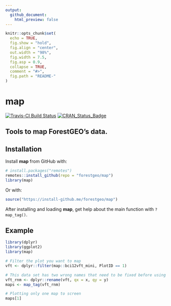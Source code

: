 ```yaml
---
output:
  github_document:
    html_preview: false
---
```


<!-- Don't edit README.md; instead, edit README.Rmd -->

```r
knitr::opts_chunk$set(
  echo = TRUE,
  fig.show = "hold",
  fig.align = "center",
  out.width = "98%",
  fig.width = 7.5, 
  fig.asp = 0.9,
  collapse = TRUE,
  comment = "#>",
  fig.path = "README-"
)
```

# map

[![Travis-CI Build Status](https://travis-ci.org/forestgeo/map.svg?branch=master)](https://travis-ci.org/forestgeo/map) [![CRAN\_Status\_Badge](http://www.r-pkg.org/badges/version/map)](https://cran.r-project.org/package=map)

## Tools to map ForestGEO's data.

## Installation

Install __map__ from GitHub with:

```R
# install.packages("remotes")
remotes::install_github(repo = "forestgeo/map")
library(map)
```

Or with:

```R
source("https://install-github.me/forestgeo/map")
```

After installing and loading __map__, get help about the main function with `?map_tag()`.

## Example

```r
library(dplyr)
library(ggplot2)
library(map)

# Filter the plot you want to map
vft <- dplyr::filter(map::bci12vft_mini, PlotID == 1)

# This data set has two wrong names that need to be fixed before using map_tag()
vft_rnm <- dplyr::rename(vft, qx = x, qy = y)
maps <- map_tag(vft_rnm)

# Plotting only one map to screen
maps[1]
```

